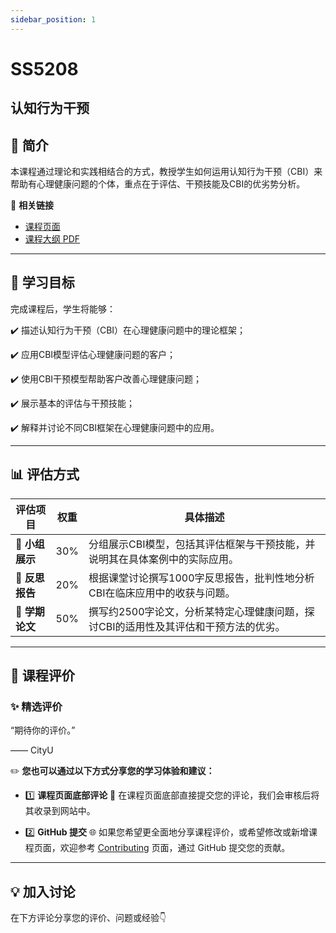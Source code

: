 ```yaml
---
sidebar_position: 1
---
```


# SS5208
## 认知行为干预

## **📘 简介**
本课程通过理论和实践相结合的方式，教授学生如何运用认知行为干预（CBI）来帮助有心理健康问题的个体，重点在于评估、干预技能及CBI的优劣势分析。

🔗 **相关链接**
- [课程页面](https://www.cityu.edu.hk/catalogue/pg/202526/course/SS5208.htm)
- [课程大纲 PDF](https://www.cityu.edu.hk/catalogue/pg/202526/course/SS5208.pdf)

---

## **🎯 学习目标**

完成课程后，学生将能够：

✔️ 描述认知行为干预（CBI）在心理健康问题中的理论框架；

✔️ 应用CBI模型评估心理健康问题的客户；

✔️ 使用CBI干预模型帮助客户改善心理健康问题；

✔️ 展示基本的评估与干预技能；

✔️ 解释并讨论不同CBI框架在心理健康问题中的应用。

---

## **📊 评估方式**

| **评估项目**             | **权重** | **具体描述**                                                                                       |
|------------------------|---------|---------------------------------------------------------------------------------------------------|
| **🎤 小组展示**          | 30%     | 分组展示CBI模型，包括其评估框架与干预技能，并说明其在具体案例中的实际应用。                                       |
| **📄 反思报告**          | 20%     | 根据课堂讨论撰写1000字反思报告，批判性地分析CBI在临床应用中的收获与问题。                                         |
| **📄 学期论文**          | 50%     | 撰写约2500字论文，分析某特定心理健康问题，探讨CBI的适用性及其评估和干预方法的优劣。                                  |

---

## **💬 课程评价**

### ✨ **精选评价**
<div className={commentStyles.commentBox}>
    <p className={commentStyles.commentText}>
        “期待你的评价。”
    </p>
    <p className={commentStyles.commentAuthor}>—— CityU</p>
</div>

✏️ **您也可以通过以下方式分享您的学习体验和建议：**

- 1️⃣ **课程页面底部评论**
💬 在课程页面底部直接提交您的评论，我们会审核后将其收录到网站中。

- 2️⃣ **GitHub 提交**
🌐 如果您希望更全面地分享课程评价，或希望修改或新增课程页面，欢迎参考 [Contributing](/contributing) 页面，通过 GitHub 提交您的贡献。

---

## **💡 加入讨论**

在下方评论分享您的评价、问题或经验👇
<Utterances />
